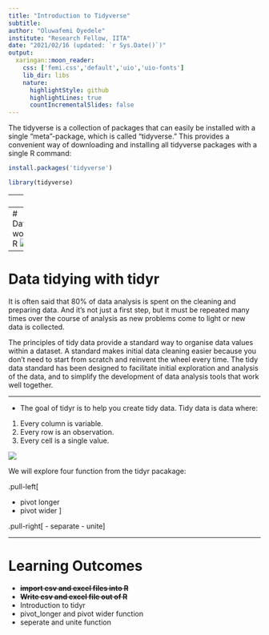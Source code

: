 ```yaml
---
title: "Introduction to Tidyverse"
subtitle: 
author: "Oluwafemi Oyedele"
institute: "Research Fellow, IITA"
date: "2021/02/16 (updated: `r Sys.Date()`)"
output:
  xaringan::moon_reader:
    css: ['femi.css','default','uio','uio-fonts']
    lib_dir: libs
    nature:
      highlightStyle: github
      highlightLines: true
      countIncrementalSlides: false
---
```


The tidyverse is a collection of packages that can easily be installed with a single “meta”-package, which is called “tidyverse.” This provides a convenient way of downloading and installing all tidyverse packages with a single R command:

```r
install.packages('tidyverse')
```

```r
library(tidyverse)
```

---
![](image/01_tidyverse_data_science.png)


---
# Datascience workflow in R
![](image/data-science-workflow.png)


---
# Data tidying with tidyr
It is often said that 80% of data analysis is spent on the cleaning and preparing data. And it’s not just a first step, but it must be repeated many times over the course of analysis as new problems come to light or new data is collected. 


The principles of tidy data provide a standard way to organise data values within a dataset. A standard makes initial data cleaning easier because you don’t need to start from scratch and reinvent the wheel every time. The tidy data standard has been designed to facilitate initial exploration and analysis of the data, and to simplify the development of data analysis tools that work well together. 


---

- The goal of tidyr is to help you create tidy data. Tidy data is data where:

1. Every column is variable.
2. Every row is an observation.
3. Every cell is a single value.

![](image/tidydata.png)

 We will explore four function from the tidyr  pacakage:




.pull-left[

- pivot longer
- pivot wider
]

.pull-right[
- separate
- unite
]

---
# Learning Outcomes
- ~~**import csv and excel files into R**~~
- ~~**Write csv and excel file out of R**~~
- Introduction to tidyr
- pivot_longer and pivot wider function
- seperate and unite function